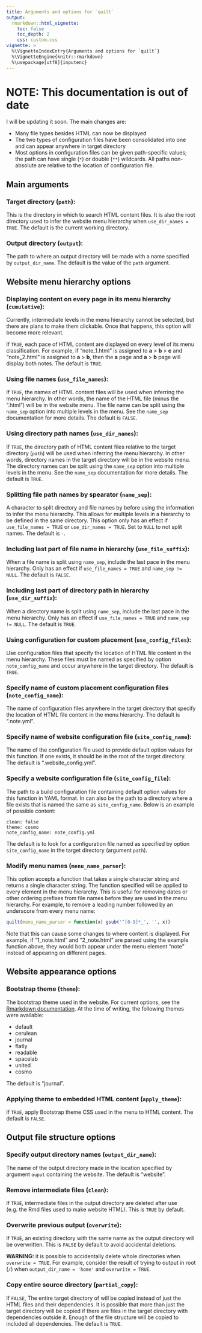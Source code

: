```yaml
---
title: Arguments and options for `quilt`
output: 
  rmarkdown::html_vignette:
    toc: false
    toc_depth: 2
    css: custom.css
vignette: >
  %\VignetteIndexEntry{Arguments and options for `quilt`}
  %\VignetteEngine{knitr::rmarkdown}
  %\usepackage[utf8]{inputenc}
---
```


# NOTE: This documentation is out of date

I will be updating it soon. 
The main changes are:

* Many file types besides HTML can now be displayed
* The two types of configuration files have been consolidated into one and can appear anywhere in target directory
* Most options in configuration files can be given path-specific values; the path can have single (`*`) or double (`**`) wildcards. All paths non-absolute are relative to the location of configuration file.

## Main arguments

### Target directory (`path`):

This is the directory in which to search HTML content files.
It is also the root directory used to infer the website menu hierarchy when `use_dir_names = TRUE`.
The default is the current working directory.

### Output directory (`output`):

The path to where an output directory will be made with a name specified by `output_dir_name`.
The default is the value of the `path` argument.

## Website menu hierarchy options

### Displaying content on every page in its menu hierarchy (`cumulative`):

Currently, intermediate levels in the menu hierarchy cannot be selected, but there are plans to make them clickable.
Once that happens, this option will become more relevant. 

If `TRUE`, each pace of HTML content are displayed on every level of its menu classification. 
For example, if "note_1.html" is assigned to **a** > **b** > **c** and "note_2.html" is assigned to **a** > **b**, then the **a** page and **a** > **b** page will display both notes. 
The default is `TRUE`.

### Using file names (`use_file_names`):

If `TRUE`, the names of HTML content files will be used when inferring the menu hierarchy.
In other words, the name of the HTML file (minus the ".html") will be in the website menu.
The file name can be split using the `name_sep` option into multiple levels in the menu. 
See the `name_sep` documentation for more details. 
The default is `FALSE`.

### Using directory path names (`use_dir_names`):

If `TRUE`, the directory path of HTML content files relative to the target directory (`path`) will be used when inferring the menu hierarchy.
In other words, directory names in the target directory will be in the website menu.
The  directory names can be split using the `name_sep` option into multiple levels in the menu. 
See the `name_sep` documentation for more details. 
The default is `TRUE`.

### Splitting file path names by spearator (`name_sep`):

A character to split directory and file names by before using the information to infer the menu hierarchy.
This allows for multiple levels in a hierarchy to be defined in the same directory. 
This option only has an effect if `use_file_names = TRUE` or `use_dir_names = TRUE`.
Set to `NULL` to not split names.
The default is `-`. 

### Including last part of file name in hierarchy (`use_file_suffix`):

When a file name is split using `name_sep`, include the last pace in the menu hierarchy.
Only has an effect if `use_file_names = TRUE` and `name_sep != NULL`.
The default is `FALSE`.

### Including last part of directory path in hierarchy (`use_dir_suffix`):

When a directory name is split using `name_sep`, include the last pace in the menu hierarchy.
Only has an effect if `use_file_names = TRUE` and `name_sep != NULL`.
The default is `TRUE`.

### Using configuration for custom placement (`use_config_files`):

Use configuration files that specify the location of HTML file content in the menu hierarchy. 
These files must be named as specified by option `note_config_name` and occur anywhere in the target directory.
The default is `TRUE`.

### Specify name of custom placement configuration files (`note_config_name`):

The name of configuration files anywhere in the target directory that specify the location of HTML file content in the menu hierarchy. 
The default is ".note.yml".

### Specify name of website configuration file (`site_config_name`):

The name of the configuration file used to provide default option values for this function. 
If one exists, it should be in the root of the target directory.
The default is ".website_config.yml".


### Specify a website configuration file (`site_config_file`):

The path to a build configuration file containing default option values for this function in YAML format.
In can also be the path to a directory where a file exists that is named the same as `site_config_name`.
Below is an example of possible content: 

```
clean: false
theme: cosmo
note_config_name: note_config.yml
```

The default is to look for a configuration file named as specified by option `site_config_name` in the target directory (argument `path`).

### Modify menu names (`menu_name_parser`):

This option accepts a function that takes a single character string and returns a single character string.
The function specified will be applied to every element in the menu hierarchy.
This is useful for removing dates or other ordering prefixes from file names before they are used in the menu hierarchy. 
For example, to remove a leading number followed by an underscore from every menu name: 

```r
quilt(menu_name_parser = function(x) gsub('^[0-9]*_', '', x))
```

Note that this can cause some changes to where content is displayed. 
For example, if "1_note.html" and "2_note.html" are parsed using the example function above, they would both appear under the menu element "note" instead of appearing on different pages. 

## Website appearance options

### Bootstrap theme (`theme`):

The bootstrap theme used in the website.
For current options, see the [Rmarkdown documentation](http://rmarkdown.rstudio.com/html_document_format.html#appearance-and-style).
At the time of writing, the following themes were available:

* default
* cerulean
* journal
* flatly
* readable
* spacelab
* united
* cosmo

The default is "journal".

### Applying theme to embedded HTML content (`apply_theme`):

If `TRUE`, apply Bootstrap theme CSS used in the menu to HTML content.
The default is `FALSE`. 

## Output file structure options

### Specify output directory names (`output_dir_name`):

The name of the output directory made in the location specified by argument `ouput` containing the website.
The default is "website". 

### Remove intermediate files (`clean`):

If `TRUE`, intermediate files in the output directory are deleted after use (e.g. the Rmd files used to make website HTML).
This is `TRUE` by default.

### Overwrite previous output (`overwrite`):

If `TRUE`, an existing directory with the same name as the output directory will be overwritten.
This is `FALSE` by default to avoid accidental deletions.

**WARNING:** it is possible to accidentally delete whole directories when `overwrite = TRUE`. 
For example, consider the result of trying to output in root (`/`) when `output_dir_name = 'home'` and `overwrite = TRUE`.

### Copy entire source directory (`partial_copy`):

If `FALSE`, The entire target directory of will be copied instead of just the HTML files and their dependencies.
It is possible that more than just the target directory will be copied if there are files in the target directory with dependencies outside it.
Enough of the file structure will be copied to included all dependencies.
The default is `TRUE`. 
